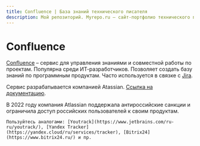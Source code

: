 ```yaml
---
title: Confluence | База знаний технического писателя
description: Мой репозиторий. Myrepo.ru – сайт-портфолио технического писателя
---
```



# Confluence

[Confluence](https://www.atlassian.com/ru/software/confluence) – сервис для управления знаниями и совместной работы по проектам. Популярна среди ИТ-разработчиков. Позволяет создать базу знаний по программным продуктам. Часто используется в связке с [Jira](./jira.mdx).

Сервис разрабатывается компанией Atassian. [Ссылка на документацию](https://support.atlassian.com/confluence-cloud/resources/).

<Callout type="warning" emoji="⚠️">
  В 2022 году компания Atlassian поддержала антироссийские санкции и ограничила доступ российских пользователей к своим продуктам. 
	
	Пользуйтесь аналогами: [Youtrack](https://www.jetbrains.com/ru-ru/youtrack/), [Yandex Tracker](https://yandex.cloud/ru/services/tracker), [Bitrix24](https://www.bitrix24.ru/) и пр.  
</Callout>
